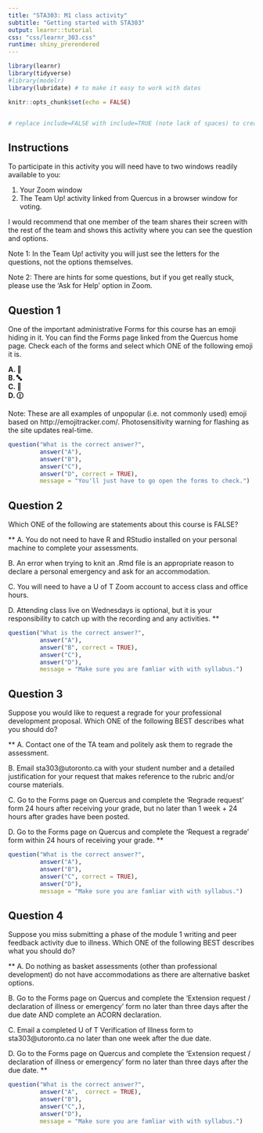 ```yaml
---
title: "STA303: M1 class activity"
subtitle: "Getting started with STA303"
output: learnr::tutorial
css: "css/learnr_303.css"
runtime: shiny_prerendered
---
```


```r
library(learnr)
library(tidyverse)
#library(modelr)
library(lubridate) # to make it easy to work with dates

knitr::opts_chunk$set(echo = FALSE)


# replace include=FALSE with include=TRUE (note lack of spaces) to create the version that has the answers in it
```

## Instructions

To participate in this activity you will need have to two windows readily available to you:

1) Your Zoom window  
2) The Team Up! activity linked from Quercus in a browser window for voting.

I would recommend that one member of the team shares their screen with the rest of the team and shows this activity where you can see the question and options.

Note 1: In the Team Up! activity you will just see the letters for the questions, not the options themselves. 

Note 2: There are hints for some questions, but if you get really stuck, please use the 'Ask for Help' option in Zoom. 


## Question 1

One of the important administrative Forms for this course has an emoji hiding in it. You can find the Forms page linked from the Quercus home page. Check each of the forms and select which ONE of the following emoji it is.

**
A. 🚯   
B. 🔤  
C. 🚝  
D. 🕧  
**

Note: These are all examples of unpopular (i.e. not commonly used) emoji based on http://emojitracker.com/. Photosensitivity warning for flashing as the site updates real-time.

```r
question("What is the correct answer?",
         answer("A"),
         answer("B"),
         answer("C"),
         answer("D", correct = TRUE),
         message = "You'll just have to go open the forms to check.")
```



## Question 2

Which ONE of the following are statements about this course is FALSE?

**
A. You do not need to have R and RStudio installed on your personal machine to complete your assessments.

B. An error when trying to knit an .Rmd file is an appropriate reason to declare a personal emergency and ask for an accommodation.

C. You will need to have a U of T Zoom account to access class and office hours.

D. Attending class live on Wednesdays is optional, but it is your responsibility to catch up with the recording and any activities.
**

```r
question("What is the correct answer?",
         answer("A"),
         answer("B", correct = TRUE),
         answer("C"),
         answer("D"),
         message = "Make sure you are famliar with with syllabus.")
```

## Question 3

Suppose you would like to request a regrade for your professional development proposal. Which ONE of the following BEST describes what you should do?

**
A. Contact one of the TA team and politely ask them to regrade the assessment.

B. Email sta303@utoronto.ca with your student number and a detailed justification for your request that makes reference to the rubric and/or course materials.

C. Go to the Forms page on Quercus and complete the ‘Regrade request’ form 24 hours after receiving your grade, but no later than 1 week + 24 hours after grades have been posted.

D. Go to the Forms page on Quercus and complete the ‘Request a regrade’ form within 24 hours of receiving your grade.
**

```r
question("What is the correct answer?",
         answer("A"),
         answer("B"),
         answer("C", correct = TRUE),
         answer("D"),
         message = "Make sure you are famliar with with syllabus.")
```

## Question 4


Suppose you miss submitting a phase of the module 1 writing and peer feedback activity due to illness. Which ONE of the following BEST describes what you should do?

**
A. Do nothing as basket assessments (other than professional development) do not have accommodations as there are alternative basket options.

B. Go to the Forms page on Quercus and complete the ‘Extension request / declaration of illness or emergency’ form no later than three days after the due date AND complete an ACORN declaration.

C. Email a completed U of T Verification of Illness form to sta303@utoronto.ca no later than one week after the due date.

D. Go to the Forms page on Quercus and complete the ‘Extension request / declaration of illness or emergency’ form no later than three days after the due date.
**

```r
question("What is the correct answer?",
         answer("A",  correct = TRUE),
         answer("B"),
         answer("C",),
         answer("D"),
         message = "Make sure you are famliar with with syllabus.")
```
